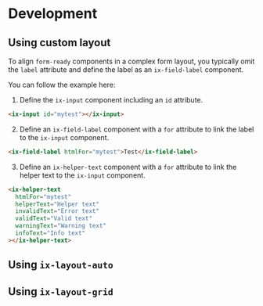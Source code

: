 
# Development

## Using custom layout

To align `form-ready` components in a complex form layout, you typically omit the `label` attribute and define the label
as an `ix-field-label` component.

You can follow the example here:

1. Define the `ix-input` component including an `id` attribute.

```html
<ix-input id="mytest"></ix-input>
```

2. Define an `ix-field-label` component with a `for` attribute to link the label to the `ix-input` component.

```html
<ix-field-label htmlFor="mytest">Test</ix-field-label>
```

3. Define an `ix-helper-text` component with a `for` attribute to link the helper text to the `ix-input` component.

```html
<ix-helper-text
  htmlFor="mytest"
  helperText="Helper text"
  invalidText="Error text"
  validText="Valid text"
  warningText="Warning text"
  infoText="Info text"
></ix-helper-text>
```

## Using `ix-layout-auto`

<FormLayoutAutoPlayground height="18rem" />

## Using `ix-layout-grid`

<FormLayoutGridPlayground height="18rem" />
